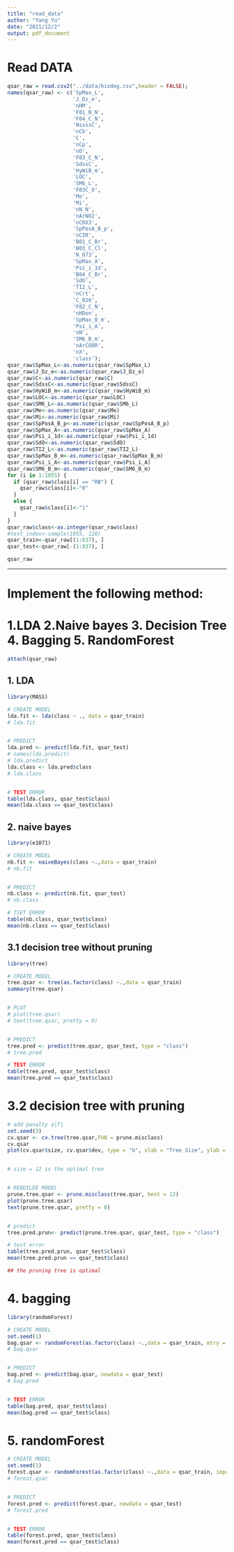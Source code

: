 ```yaml
---
title: "read_data"
author: "Yang Yu"
date: "2021/12/2"
output: pdf_document
---
```


# Read DATA
```r
qsar_raw = read.csv2("../data/biodeg.csv",header = FALSE);
names(qsar_raw) <- c('SpMax_L',
                     'J_Dz_e',
                     'nHM',
                     'F01_N_N',
                     'F04_C_N',
                     'NssssC',
                     'nCb',
                     'C',
                     'nCp',
                     'nO',
                     'F03_C_N',
                     'SdssC',
                     'HyWiB_m',
                     'LOC',
                     'SM6_L',
                     'F03C_O',
                     'Me',
                     'Mi',
                     'nN_N',
                     'nArNO2',
                     'nCRX3',
                     'SpPosA_B_p',
                     'nCIR',
                     'B01_C_Br',
                     'B03_C_Cl',
                     'N_073',
                     'SpMax_A',
                     'Psi_i_1d',
                     'B04_C_Br',
                     'SdO',
                     'TI2_L',
                     'nCrt',
                     'C_026',
                     'F02_C_N',
                     'nHDon',
                     'SpMax_B_m',
                     'Psi_i_A',
                     'nN',
                     'SM6_B_m',
                     'nArCOOR',
                     'nX',
                     'class');
qsar_raw$SpMax_L<-as.numeric(qsar_raw$SpMax_L)
qsar_raw$J_Dz_e<-as.numeric(qsar_raw$J_Dz_e)
qsar_raw$C<-as.numeric(qsar_raw$C)
qsar_raw$SdssC<-as.numeric(qsar_raw$SdssC)
qsar_raw$HyWiB_m<-as.numeric(qsar_raw$HyWiB_m)
qsar_raw$LOC<-as.numeric(qsar_raw$LOC)
qsar_raw$SM6_L<-as.numeric(qsar_raw$SM6_L)
qsar_raw$Me<-as.numeric(qsar_raw$Me)
qsar_raw$Mi<-as.numeric(qsar_raw$Mi)
qsar_raw$SpPosA_B_p<-as.numeric(qsar_raw$SpPosA_B_p)
qsar_raw$SpMax_A<-as.numeric(qsar_raw$SpMax_A)
qsar_raw$Psi_i_1d<-as.numeric(qsar_raw$Psi_i_1d)
qsar_raw$SdO<-as.numeric(qsar_raw$SdO)
qsar_raw$TI2_L<-as.numeric(qsar_raw$TI2_L)
qsar_raw$SpMax_B_m<-as.numeric(qsar_raw$SpMax_B_m)
qsar_raw$Psi_i_A<-as.numeric(qsar_raw$Psi_i_A)
qsar_raw$SM6_B_m<-as.numeric(qsar_raw$SM6_B_m)
for (i in 1:1055) {
  if (qsar_raw$class[i] == "RB") {
    qsar_raw$class[i]<-"0"
  }
  else {
    qsar_raw$class[i]<-"1"
  }
}
qsar_raw$class<-as.integer(qsar_raw$class)
#test_index<-sample(1055, 128)
qsar_train<-qsar_raw[(1:837), ]
qsar_test<-qsar_raw[-(1:837), ]

qsar_raw
```

------------------------------------------------------------------------------------------

# Implement the following method: 

# 1.LDA 2.Naive bayes 3. Decision Tree 4. Bagging 5. RandomForest


```r
attach(qsar_raw)
```



## 1. LDA
```r

library(MASS)

# CREATE MODEL
lda.fit <- lda(class ~ ., data = qsar_train)
# lda.fit


# PREDICT
lda.pred <- predict(lda.fit, qsar_test)
# names(lda.predict)
# lda.predict
lda.class <- lda.pred$class
# lda.class


# TEST ERROR
table(lda.class, qsar_test$class)
mean(lda.class == qsar_test$class)


```



## 2. naive bayes
```r
library(e1071)

# CREATE MODEL
nb.fit <- naiveBayes(class ~.,data = qsar_train)
# nb.fit


# PREDICT
nb.class <- predict(nb.fit, qsar_test)
# nb.class

# TSET ERROR
table(nb.class, qsar_test$class)
mean(nb.class == qsar_test$class)

```



## 3.1 decision tree without pruning
```r
library(tree)

# CREATE MODEL 
tree.qsar <- tree(as.factor(class) ~.,data = qsar_train)
summary(tree.qsar)


# PLOT
# plot(tree.qsar)
# text(tree.qsar, pretty = 0)


# PREDICT
tree.pred <- predict(tree.qsar, qsar_test, type = "class") 
# tree.pred

# TEST ERROR
table(tree.pred, qsar_test$class)
mean(tree.pred == qsar_test$class)
```



# 3.2 decision tree with pruning
```r

# add panalty a|T|
set.seed(3)
cv.qsar <- cv.tree(tree.qsar,FUN = prune.misclass) 
cv.qsar
plot(cv.qsar$size, cv.qsar$dev, type = "b", xlab = "Tree Size", ylab = "Deviance")


# size = 12 is the optimal tree


# REBUILDE MODEL
prune.tree.qsar <- prune.misclass(tree.qsar, best = 12)
plot(prune.tree.qsar)
text(prune.tree.qsar, pretty = 0)


# predict
tree.pred.prun<- predict(prune.tree.qsar, qsar_test, type = "class")

# test error
table(tree.pred.prun, qsar_test$class)
mean(tree.pred.prun == qsar_test$class)

## the pruning tree is optimal

```



# 4. bagging

```r

library(randomForest)

# CREATE MODEL
set.seed(1)
bag.qsar <- randomForest(as.factor(class) ~.,data = qsar_train, mtry = 41, importance = TRUE)
# bag.qsar


# PREDICT
bag.pred <- predict(bag.qsar, newdata = qsar_test)
# bag.pred


# TEST ERROR
table(bag.pred, qsar_test$class)
mean(bag.pred == qsar_test$class)

```



# 5. randomForest

```r

# CREATE MODEL
set.seed(1)
forest.qsar <- randomForest(as.factor(class) ~.,data = qsar_train, importance = TRUE)
# forest.qsar


# PREDICT
forest.pred <- predict(forest.qsar, newdata = qsar_test)
# forest.pred


# TEST ERROR
table(forest.pred, qsar_test$class)
mean(forest.pred == qsar_test$class)
```



